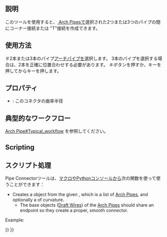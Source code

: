 <languages/>

<div class="mw-translate-fuzzy">
{{docnav/ja|[[Arch_Pipe|Pipe]]|[[Arch_CompSetMaterial|Arch CompSetMaterial]]|[[Arch_Workbench|Arch]]|IconL=Arch_Pipe.svg |IconC=Workbench_Arch.svg |IconR=Arch_CompSetMaterial.png}}
</div>

{{VeryImportantMessage|THIS COMMAND IS PART OF THE INTEGRATED [[BIM_Workbench|BIM WORKBENCH]] IN V1.0<br>
This page has been updated for that version.}}

<div class="mw-translate-fuzzy">
{{GuiCommand/ja
|Name=Arch PipeConnector|Name/ja=Arch PipeConnector
|MenuLocation=Arch → Pipe Tools → Pipe Connector
|Workbenches=[[Arch Workbench/ja|Arch]]
|Shortcut={{KEY|P}} {{KEY|C}}
|SeeAlso=[[Arch Pipe/ja]], [[Arch Equipment/ja]]
|Version=0.17
}}
</div>

<span id="Description"></span>
==説明== 

<div class="mw-translate-fuzzy">
{{Version|0.17}}
このツールを使用すると、[[Arch Pipe | Arch Pipes]]で選択された2つまたは3つのパイプの間にコーナー接続または "T"接続を作成できます。
</div>

<span id="Usage"></span>
==使用方法==

<div class="mw-translate-fuzzy">
＃2本または3本のパイプ[[Arch Pipe|アーチパイプ]]を選択します。 3本のパイプを選択する場合は、2本を正確に位置合わせする必要があります。
＃{{KEY|[[Image:Arch PipeConnector.png|16px]] [[Arch PipeConnector]]}}ボタンを押すか、{{KEY | P}}キーを押してから{{KEY | C}}キーを押します。
</div>

<span id="Properties"></span>
==プロパティ==

* {{PropertyData|Radius}}: このコネクタの曲率半径

<span id="Typical_workflow"></span>
==典型的なワークフロー==

<div class="mw-translate-fuzzy">
[[Arch Pipe#Typical_workflow]] を参照してください。
</div>

== Scripting ==

<div class="mw-translate-fuzzy">
== スクリプト処理 ==
</div>

<div class="mw-translate-fuzzy">
Pipe Connectorツールは、[[macros|マクロ]]やPythonコンソールから次の関数を使って使うことができます：
</div>

{{Code|code=
Connector = makePipeConnector(pipes, radius=0, name="Connector")
}}

* Creates a {{incode|Connector}} object from the given {{incode|pipes}}, which is a list of [[Arch_Pipe|Arch Pipes]], and optionally a {{incode|radius}} of curvature.
** The base objects ([[Draft_Wire|Draft Wires]]) of the [[Arch_Pipe|Arch Pipes]] should share an endpoint so they create a proper, smooth connector.

Example:

{{Code|code=
import FreeCAD, Draft, Arch

p1 = FreeCAD.Vector(-1000, 0, 0)
p2 = FreeCAD.Vector(-2000, 0, 0)
p3 = FreeCAD.Vector(-2000, 0, 0)
p4 = FreeCAD.Vector(-2000, -1000, 0)
p5 = FreeCAD.Vector(-2000, -1000, 0)
p6 = FreeCAD.Vector(-4000, -1000, 0)
Line1 = Draft.makeWire([p1, p2])
Line2 = Draft.makeWire([p3, p4])
Line3 = Draft.makeWire([p5, p6])

Pipe1 = Arch.makePipe(Line1, 150)
Pipe2 = Arch.makePipe(Line2, 150)
Pipe3 = Arch.makePipe(Line3, 150)
FreeCAD.ActiveDocument.recompute()

Conn = Arch.makePipeConnector([Pipe1, Pipe2])
Conn2 = Arch.makePipeConnector([Pipe2, Pipe3])
FreeCAD.ActiveDocument.recompute()

Line4 = Draft.move(Line1, FreeCAD.Vector(-500, 1000, 0), copy=True)
Line5 = Draft.move(Line2, FreeCAD.Vector(-500, 1000, 0), copy=True)
Pipe4 = Arch.makePipe(Line4, 100)
Pipe5 = Arch.makePipe(Line5, 100)
FreeCAD.ActiveDocument.recompute()

Conn3 = Arch.makePipeConnector([Pipe4, Pipe5], radius=400)
FreeCAD.ActiveDocument.recompute()
}}


<div class="mw-translate-fuzzy">
{{docnav/ja|[[Arch_Pipe|Pipe]]|[[Arch_CompSetMaterial|Arch CompSetMaterial]]|[[Arch_Workbench|Arch]]|IconL=Arch_Pipe.svg |IconC=Workbench_Arch.svg |IconR=Arch_CompSetMaterial.png}}
</div>

{{BIM_Tools_navi{{#translation:}}}}
{{Userdocnavi{{#translation:}}}}